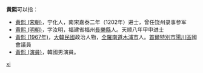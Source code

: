 '''黄熙'''可以指：
* [[黄熙_(宋朝)|黄熙 (宋朝)]]，宁化人，南宋嘉泰二年（1202年）进士，曾任饶州录事参军
* [[黄熙_(明朝)|黄熙 (明朝)]]，字汝明，福建省福州[[長樂縣|長樂縣]]人。天顺八年甲申进士
* [[黃熙_(1967年)|黃熙 (1967年)]]，[[大韓民國|大韓民國]]政治人物，[[全羅南道|全羅南道]][[木浦市|木浦市]]人。[[首爾特別市|首爾特別市]][[陽川區|陽川區]]國會議員
* [[黃熙_(演員)|黃熙 (演員)]]，韓國男演員。
{{disambig}}

[[Category:二字黄姓人名消歧义|xi]]